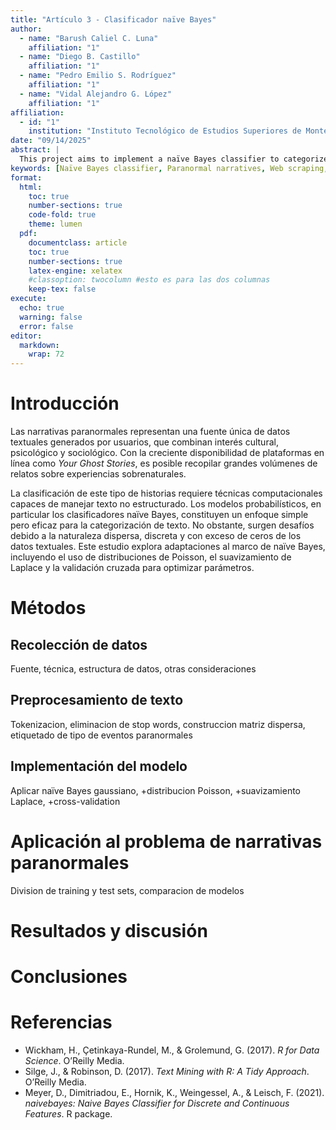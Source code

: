 ```yaml
---
title: "Artículo 3 - Clasificador naïve Bayes"
author:
  - name: "Barush Caliel C. Luna"
    affiliation: "1"
  - name: "Diego B. Castillo"
    affiliation: "1"
  - name: "Pedro Emilio S. Rodríguez"
    affiliation: "1"
  - name: "Vidal Alejandro G. López"
    affiliation: "1"
affiliation:
  - id: "1"
    institution: "Instituto Tecnológico de Estudios Superiores de Monterrey"
date: "09/14/2025"
abstract: |
  This project aims to implement a naïve Bayes classifier to categorize online narratives of paranormal phenomena. Using web scraping techniques, data were collected from Your Ghost Stories, a platform that compiles personal accounts of supernatural events worldwide. The dataset includes story titles, locations, event types, and full narrative descriptions... MAS COSAS
keywords: [Naïve Bayes classifier, Paranormal narratives, Web scraping, Natural language processing (NLP), Text mining, Probabilistic modeling]
format:
  html:
    toc: true
    number-sections: true
    code-fold: true
    theme: lumen
  pdf:
    documentclass: article
    toc: true
    number-sections: true
    latex-engine: xelatex
    #classoption: twocolumn #esto es para las dos columnas
    keep-tex: false
execute:
  echo: true
  warning: false
  error: false
editor: 
  markdown: 
    wrap: 72
---
```


# Introducción

Las narrativas paranormales representan una fuente única de datos textuales generados por usuarios, que combinan interés cultural, psicológico y sociológico. Con la creciente disponibilidad de plataformas en línea como *Your Ghost Stories*, es posible recopilar grandes volúmenes de relatos sobre experiencias sobrenaturales.

La clasificación de este tipo de historias requiere técnicas computacionales capaces de manejar texto no estructurado. Los modelos probabilísticos, en particular los clasificadores naïve Bayes, constituyen un enfoque simple pero eficaz para la categorización de texto. No obstante, surgen desafíos debido a la naturaleza dispersa, discreta y con exceso de ceros de los datos textuales. Este estudio explora adaptaciones al marco de naïve Bayes, incluyendo el uso de distribuciones de Poisson, el suavizamiento de Laplace y la validación cruzada para optimizar parámetros.

# Métodos  

## Recolección de datos 

Fuente, técnica, estructura de datos, otras consideraciones

## Preprocesamiento de texto 

Tokenizacion, eliminacion de stop words, construccion matriz dispersa, etiquetado de tipo de eventos paranormales

## Implementación del modelo  

Aplicar naïve Bayes gaussiano, +distribucion Poisson, +suavizamiento Laplace, +cross-validation

# Aplicación al problema de narrativas paranormales  

Division de training y test sets, comparacion de modelos

# Resultados y discusión  


# Conclusiones


# Referencias

- Wickham, H., Çetinkaya-Rundel, M., & Grolemund, G. (2017). *R for Data Science*. O’Reilly Media.  
- Silge, J., & Robinson, D. (2017). *Text Mining with R: A Tidy Approach*. O’Reilly Media.  
- Meyer, D., Dimitriadou, E., Hornik, K., Weingessel, A., & Leisch, F. (2021). *naivebayes: Naive Bayes Classifier for Discrete and Continuous Features*. R package.  
